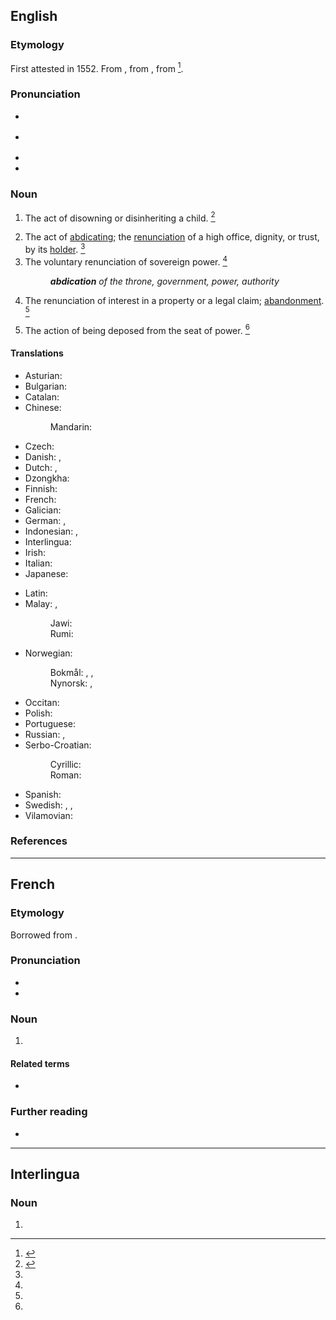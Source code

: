 ==English==
{{wikisource1911Enc|Abdication}}

===Etymology===
{{root|en|ine-pro|*deyḱ-}}
First attested in 1552. From {{der|en|frm|abdication}}, from {{der|en|la|abdicātiō||renunciation}}, from {{m|la|abdicō}}<ref>{{R:CDOE|page=2}}</ref>.

===Pronunciation===
* {{a|RP}} {{IPA|en|/ˌæb.dəˈkeɪ.ʃən/}}
* {{a|US}} {{IPA|en|/ˌæb.dəˈkeɪ.ʃən/}}
* {{audio|en|en-us-abdication.ogg|Audio (US)}}
* {{rhymes|en|eɪʃən}}

===Noun===
{{en-noun|~}}

# {{lb|en|obsolete}} The act of disowning or disinheriting a child. {{defdate|Attested from the mid 16<sup>th</sup> century until the mid 17<sup>th</sup> century.}}<ref name=SOED>{{R:SOED5|page=3}}</ref>
# The act of [[abdicate|abdicating]]; the [[renunciation]] of a high office, dignity, or trust, by its [[holder]]. {{defdate|First attested in the early 17<sup>th</sup> century.}}<ref name=SOED/>
# The voluntary renunciation of sovereign power. {{defdate|First attested in the late 17<sup>th</sup> century.}}<ref name=SOED/>
#:'''''abdication''' of the throne, government, power, authority''
# {{lb|en|obsolete|legal}} The renunciation of interest in a property or a legal claim; [[abandonment]]. {{defdate|Attested only in the mid 18<sup>th</sup> century.}}<ref name=SOED/>
# {{lb|en|obsolete}} The action of being deposed from the seat of power. {{defdate|Attested only in the mid 17<sup>th</sup> century.}}<ref name=SOED/>

====Translations====
{{trans-top|the act of abdicating; the renunciation of a high office, dignity, or trust, by its holder}}
* Asturian: {{t|ast|abdicación|f}}
* Bulgarian: {{t+|bg|абдика́ция|f}}
* Catalan: {{t|ca|abdicació|f}}
* Chinese:
*: Mandarin: {{t+|cmn|退位|tr=tuìwèi}}
* Czech: {{t+|cs|abdikace|f}}
* Danish: {{t+|da|abdikation}}, {{t+|da|abdicering}}
* Dutch: {{t+|nl|abdicatie}}, {{t|nl|(troons)[[afstand]]}}
* Dzongkha: {{t|dz|སྐུ་དབང་བློས་བཏང}}
* Finnish: {{t+|fi|abdikaatio}}
* French: {{t+|fr|abdication|f}}
* Galician: {{t+|gl|abdicación|f}}
* German: {{t+|de|Verzicht}}, {{t+|de|Abdankung|f}}
* Indonesian: {{t+|id|turun takhta}}, {{t+|id|abdikasi}}
* Interlingua: {{t+|ia|abdication}}
* Irish: {{t|ga|tabhairt suas|f}}
* Italian: {{t+|it|abdicazione|f}}
* Japanese: {{t|ja|退位|tr=taii}}
{{trans-mid}}
* Latin: {{t|la|abdicātiō|f}}
* Malay: {{t+|ms|turun takhta}}, {{t+|ms|abdikasi}}
*: Jawi: {{t|ms|ابديکاسي}}
*: Rumi: {{t+|ms|abdikasi}}
* Norwegian:
*: Bokmål: {{t+|nb|abdikasjon|m}}, {{t|nb|frasigelse|m}}, {{t|nb|tronfrasigelse|m}}
*: Nynorsk: {{t|nn|abdikasjon|m}}, {{t|nn|fråseiing|f}}
* Occitan: {{t+|oc|abdicacion|f}}
* Polish: {{t+|pl|abdykacja|f}}
* Portuguese: {{t+|pt|abdicação|f}}
* Russian: {{t+|ru|отрече́ние|n}}, {{t+|ru|абдика́ция|f}}
* Serbo-Croatian:
*: Cyrillic: {{t|sh|абдика́ција|f}}
*: Roman: {{t+|sh|abdikácija|f}}
* Spanish: {{t+|es|abdicación|f}}
* Swedish: {{t+|sv|abdikation}}, {{t+|sv|avgång}}, {{t+|sv|tronavsägelse|c}}
* Vilamovian: {{t|wym|odaonka}}
{{trans-bottom}}

===References===
<references/>

----

==French==

===Etymology===
Borrowed from {{bor|fr|la|abdicātiō}}.

===Pronunciation===
* {{fr-IPA}}
* {{audio|fr|Fr-abdication.ogg|audio}}

===Noun===
{{fr-noun|f}}

# {{l|en|abdication}}

====Related terms====
* {{l|fr|abdiquer}}

===Further reading===
* {{R:TLFi}}

----

==Interlingua==

===Noun===
{{ia-noun|es}}

# {{l|en|abdication}}